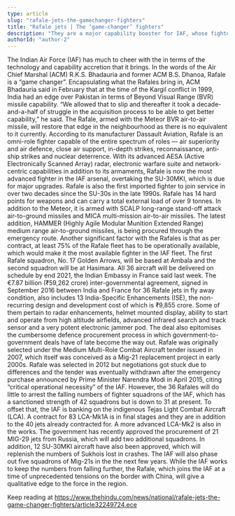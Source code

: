 ```yaml
---
type: article
slug: "rafale-jets-the-gamechanger-fighters"
title: "Rafale jets | The ‘game-changer’ fighters"
description: "They are a major capability booster for IAF, whose fighter fleet is shrinking"
authorId: "author-2"
---
```


The Indian Air Force (IAF) has much to cheer with the 
in terms of the technology and capability accretion that it brings. In the words of the Air Chief Marshal (ACM) R.K.S. Bhadauria and former ACM B.S. Dhanoa, Rafale is a “game changer”.
Encapsulating what the Rafales bring in, ACM Bhadauria said in February that at the time of the Kargil conflict in 1999, India had an edge over Pakistan in terms of Beyond Visual Range (BVR) missile capability. “We allowed that to slip and thereafter it took a decade-and-a-half of struggle in the acquisition process to be able to get better capability,” he said. The Rafale, armed with the Meteor BVR air-to-air missile, will restore that edge in the neighbourhood as there is no equivalent to it currently.
According to its manufacturer Dassault Aviation, Rafale is an omni-role fighter capable of the entire spectrum of roles — air superiority and air defence, close air support, in-depth strikes, reconnaissance, anti-ship strikes and nuclear deterrence. With its advanced AESA (Active Electronically Scanned Array) radar, electronic warfare suite and network-centric capabilities in addition to its armaments, Rafale is now the most advanced fighter in the IAF arsenal, overtaking the SU-30MKI, which is due for major upgrades. 
Rafale is also the first imported fighter to join service in over two decades since the SU-30s in the late 1990s. Rafale has 14 hard points for weapons and can carry a total external load of over 9 tonnes. In addition to the Meteor, it is armed with SCALP long-range stand-off attack air-to-ground missiles and MICA multi-mission air-to-air missiles. The latest addition, HAMMER (Highly Agile Modular Munition Extended Range) medium range air-to-ground missiles, is being procured through the emergency route.
Another significant factor with the Rafales is that as per contract, at least 75% of the Rafale fleet has to be operationally available, which would make it the most available fighter in the IAF fleet. The first Rafale squadron, No. 17 Golden Arrows, will be based at Ambala and the second squadron will be at Hasimara. All 36 aircraft will be delivered on schedule by end 2021, the Indian Embassy in France said last week.
The €7.87 billion (₹59,262 crore) inter-governmental agreement, signed in September 2016 between India and France for 36 Rafale jets in fly away condition, also includes 13 India-Specific Enhancements (ISE), the non-recurring design and development cost of which is ₹9,855 crore. Some of them pertain to radar enhancements, helmet mounted display, ability to start and operate from high altitude airfields, advanced infrared search and track sensor and a very potent electronic jammer pod. 
The deal also epitomises the cumbersome defence procurement process in which government-to-government deals have of late become the way out. Rafale was originally selected under the Medium Multi-Role Combat Aircraft tender issued in 2007, which itself was conceived as a Mig-21 replacement project in early 2000s. Rafale was selected in 2012 but negotiations got stuck due to differences and the tender was eventually withdrawn after the emergency purchase announced by Prime Minister Narendra Modi in April 2015, citing “critical operational necessity” of the IAF.
However, the 36 Rafales will do little to arrest the falling numbers of fighter squadrons of the IAF, which has a sanctioned strength of 42 squadrons but is down to 31 at present. To offset that, the IAF is banking on the indigenous Tejas Light Combat Aircraft (LCA). A contract for 83 LCA-Mk1A is in final stages and they are in addition to the 40 jets already contracted for. A more advanced LCA-Mk2 is also in the works. The government has recently approved the procurement of 21 MIG-29 jets from Russia, which will add two additional squadrons. In addition, 12 SU-30MKI aircraft have also been approved, which will replenish the numbers of Sukhois lost in crashes. The IAF will also phase out five squadrons of Mig-21s in the the next few years.
While the IAF works to keep the numbers from falling further, the Rafale, which joins the IAF at a time of unprecedented tensions on the border with China, will give a qualitative edge to the force in the region.

Keep reading at https://www.thehindu.com/news/national/rafale-jets-the-game-changer-fighters/article32249724.ece
